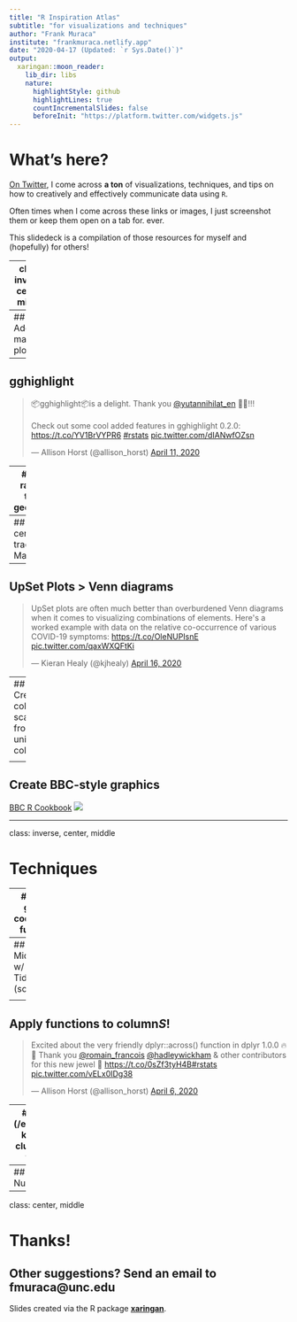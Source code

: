 ```yaml
---
title: "R Inspiration Atlas"
subtitle: "for visualizations and techniques"
author: "Frank Muraca"
institute: "frankmuraca.netlify.app"
date: "2020-04-17 (Updated: `r Sys.Date()`)"
output:
  xaringan::moon_reader:
    lib_dir: libs
    nature:
      highlightStyle: github
      highlightLines: true
      countIncrementalSlides: false
      beforeInit: "https://platform.twitter.com/widgets.js"
---
```

# What's here?

[On Twitter](https://twitter.com/search?q=%23Rstats&src=typed_query), I come across **a ton** of visualizations, techniques, and tips on how to creatively and effectively communicate data using `R`. 

Often times when I come across these links or images, I just screenshot them or keep them open on a tab for. ever. 

This slidedeck is a compilation of those resources for myself and (hopefully) for others! 


---
class: inverse, center, middle

# Visualizations

---
## Adding marginal plots
<blockquote class="twitter-tweet"><p lang="en" dir="ltr">Small pleasures today: learning to use <a href="https://twitter.com/hashtag/rstats?src=hash&amp;ref_src=twsrc%5Etfw">#rstats</a> cowplot to add marginal plots to my figures. Found this tutorial by <a href="https://twitter.com/lpreding?ref_src=twsrc%5Etfw">@lpreding</a> super helpful:<a href="https://t.co/1FVdoHisJd">https://t.co/1FVdoHisJd</a> <a href="https://t.co/5caeXZxG40">pic.twitter.com/5caeXZxG40</a></p>&mdash; Kaija Gahm (@kaija_bean) <a href="https://twitter.com/kaija_bean/status/1247568735004590082?ref_src=twsrc%5Etfw">April 7, 2020</a></blockquote> <script async src="https://platform.twitter.com/widgets.js" charset="utf-8"></script>

---
## gghighlight
<blockquote class="twitter-tweet"><p lang="en" dir="ltr">📦gghighlight📦is a delight. Thank you <a href="https://twitter.com/yutannihilat_en?ref_src=twsrc%5Etfw">@yutannihilat_en</a> 🥳🎉!!! <br><br>Check out some cool added features in gghighlight 0.2.0: <a href="https://t.co/YV1BrVYPR6">https://t.co/YV1BrVYPR6</a> <a href="https://twitter.com/hashtag/rstats?src=hash&amp;ref_src=twsrc%5Etfw">#rstats</a> <a href="https://t.co/dIANwfOZsn">pic.twitter.com/dIANwfOZsn</a></p>&mdash; Allison Horst (@allison_horst) <a href="https://twitter.com/allison_horst/status/1248765119334498305?ref_src=twsrc%5Etfw">April 11, 2020</a></blockquote> <script async src="https://platform.twitter.com/widgets.js" charset="utf-8"></script>

---
## Show rank over time w/ geom_bump
<blockquote class="twitter-tweet"><p lang="en" dir="ltr">A new geom for ggplot, geom_bump shows rank over time. Check it out on github. <a href="https://twitter.com/hashtag/rstats?src=hash&amp;ref_src=twsrc%5Etfw">#rstats</a> <a href="https://twitter.com/hashtag/dataviz?src=hash&amp;ref_src=twsrc%5Etfw">#dataviz</a> <a href="https://t.co/mjJclPPoua">https://t.co/mjJclPPoua</a> <a href="https://t.co/U1jNAY0aX3">pic.twitter.com/U1jNAY0aX3</a></p>&mdash; David Sjöberg (@davsjob) <a href="https://twitter.com/davsjob/status/1231958958761484290?ref_src=twsrc%5Etfw">February 24, 2020</a></blockquote> <script async src="https://platform.twitter.com/widgets.js" charset="utf-8"></script>

---
## Exploring census tracts with Mapbox
<blockquote class="twitter-tweet"><p lang="en" dir="ltr">In the GitHub version of <a href="https://twitter.com/hashtag/rstats?src=hash&amp;ref_src=twsrc%5Etfw">#rstats</a> tidycensus, you can now grab ACS data + geometry for all 74,000 Census tracts in the US, explorable on a <a href="https://twitter.com/Mapbox?ref_src=twsrc%5Etfw">@Mapbox</a> map with mapdeck <a href="https://t.co/rCUP8QKv6m">https://t.co/rCUP8QKv6m</a> <a href="https://t.co/1wxESbaG7T">pic.twitter.com/1wxESbaG7T</a></p>&mdash; Kyle Walker (@kyle_e_walker) <a href="https://twitter.com/kyle_e_walker/status/1250879454848716800?ref_src=twsrc%5Etfw">April 16, 2020</a></blockquote> <script async src="https://platform.twitter.com/widgets.js" charset="utf-8"></script>

---
## UpSet Plots > Venn diagrams
<blockquote class="twitter-tweet"><p lang="en" dir="ltr">UpSet plots are often much better than overburdened Venn diagrams when it comes to visualizing combinations of elements. Here&#39;s a worked example with data on the relative co-occurrence of various COVID-19 symptoms: <a href="https://t.co/OleNUPIsnE">https://t.co/OleNUPIsnE</a> <a href="https://t.co/qaxWXQFtKi">pic.twitter.com/qaxWXQFtKi</a></p>&mdash; Kieran Healy (@kjhealy) <a href="https://twitter.com/kjhealy/status/1250887795096379394?ref_src=twsrc%5Etfw">April 16, 2020</a></blockquote> <script async src="https://platform.twitter.com/widgets.js" charset="utf-8"></script>

---
## Create color scale from unique color

<blockquote class="twitter-tweet"><p lang="en" dir="ltr">A little <a href="https://twitter.com/rstudio?ref_src=twsrc%5Etfw">@rstudio</a> add-in to create color scale from a unique color, because it&#39;s always fun to manipulate colors ! 🎨😁 <a href="https://twitter.com/hashtag/rstats?src=hash&amp;ref_src=twsrc%5Etfw">#rstats</a> <a href="https://twitter.com/hashtag/rshiny?src=hash&amp;ref_src=twsrc%5Etfw">#rshiny</a> <a href="https://t.co/CrnonoUiMm">https://t.co/CrnonoUiMm</a> <a href="https://t.co/0bo9g0UKNA">pic.twitter.com/0bo9g0UKNA</a></p>&mdash; dreamRs (@dreamRs_fr) <a href="https://twitter.com/dreamRs_fr/status/1250708416999436290?ref_src=twsrc%5Etfw">April 16, 2020</a></blockquote> <script async src="https://platform.twitter.com/widgets.js" charset="utf-8"></script>

---

## Create BBC-style graphics

[BBC R Cookbook](https://bbc.github.io/rcookbook/#how_to_create_bbc_style_graphics)
![](/slides/R-inspiration_files/download.png)



---

class: inverse, center, middle

# Techniques


---
## Turn ggplot code into a function

<blockquote class="twitter-tweet"><p lang="en" dir="ltr">Every wanted to turn your <a href="https://twitter.com/hashtag/ggplot2?src=hash&amp;ref_src=twsrc%5Etfw">#ggplot2</a> code into a function? Learn how to do just that in this <a href="https://twitter.com/hashtag/blog?src=hash&amp;ref_src=twsrc%5Etfw">#blog</a> post of mine: <a href="https://t.co/iVJSiSLtC1">https://t.co/iVJSiSLtC1</a><a href="https://twitter.com/hashtag/rstats?src=hash&amp;ref_src=twsrc%5Etfw">#rstats</a> <a href="https://twitter.com/hashtag/dataviz?src=hash&amp;ref_src=twsrc%5Etfw">#dataviz</a> <a href="https://twitter.com/hashtag/programming?src=hash&amp;ref_src=twsrc%5Etfw">#programming</a> <a href="https://t.co/ApXdWSQkSH">pic.twitter.com/ApXdWSQkSH</a></p>&mdash; Thomas Neitmann (@thomas_neitmann) <a href="https://twitter.com/thomas_neitmann/status/1251887493860995079?ref_src=twsrc%5Etfw">April 19, 2020</a></blockquote> <script async src="https://platform.twitter.com/widgets.js" charset="utf-8"></script>


---
## Census Microdata w/ Tidycensus (soon)

<blockquote class="twitter-tweet"><p lang="en" dir="ltr">It&#39;s not ready for use yet, but <a href="https://twitter.com/uscensusbureau?ref_src=twsrc%5Etfw">@uscensusbureau</a> microdata access is coming to <a href="https://twitter.com/hashtag/rstats?src=hash&amp;ref_src=twsrc%5Etfw">#rstats</a> tidycensus in the near future... <a href="https://t.co/C2wgYXA9Pj">pic.twitter.com/C2wgYXA9Pj</a></p>&mdash; Kyle Walker (@kyle_e_walker) <a href="https://twitter.com/kyle_e_walker/status/1250883229466451974?ref_src=twsrc%5Etfw">April 16, 2020</a></blockquote> <script async src="https://platform.twitter.com/widgets.js" charset="utf-8"></script>



---
## Apply functions to column*S*!
<blockquote class="twitter-tweet"><p lang="en" dir="ltr">Excited about the very friendly dplyr::across() function in dplyr 1.0.0 🔥🤩 Thank you <a href="https://twitter.com/romain_francois?ref_src=twsrc%5Etfw">@romain_francois</a> <a href="https://twitter.com/hadleywickham?ref_src=twsrc%5Etfw">@hadleywickham</a> &amp; other contributors for this new jewel 💎 <a href="https://t.co/0sZf3tyH4B">https://t.co/0sZf3tyH4B</a><a href="https://twitter.com/hashtag/rstats?src=hash&amp;ref_src=twsrc%5Etfw">#rstats</a> <a href="https://t.co/vELx0IDg38">pic.twitter.com/vELx0IDg38</a></p>&mdash; Allison Horst (@allison_horst) <a href="https://twitter.com/allison_horst/status/1247188988672143360?ref_src=twsrc%5Etfw">April 6, 2020</a></blockquote> <script async src="https://platform.twitter.com/widgets.js" charset="utf-8"></script>

---
## Using (/explaining) k-means clustering - thread! 
<blockquote class="twitter-tweet"><p lang="en" dir="ltr">(caveat caveat caveat)<br><br>...some in progress drawings for k-means clustering with friendly fuzzy teaching assistants 👾👾👾 <a href="https://t.co/gFV7H7T284">pic.twitter.com/gFV7H7T284</a></p>&mdash; Allison Horst (@allison_horst) <a href="https://twitter.com/allison_horst/status/1250477975130140672?ref_src=twsrc%5Etfw">April 15, 2020</a></blockquote> <script async src="https://platform.twitter.com/widgets.js" charset="utf-8"></script>


---
## Rounding Numbers
<blockquote class="twitter-tweet"><p lang="en" dir="ltr">In the GitHub version of <a href="https://twitter.com/hashtag/rstats?src=hash&amp;ref_src=twsrc%5Etfw">#rstats</a> tidycensus, you can now grab ACS data + geometry for all 74,000 Census tracts in the US, explorable on a <a href="https://twitter.com/Mapbox?ref_src=twsrc%5Etfw">@Mapbox</a> map with mapdeck <a href="https://t.co/rCUP8QKv6m">https://t.co/rCUP8QKv6m</a> <a href="https://t.co/1wxESbaG7T">pic.twitter.com/1wxESbaG7T</a></p>&mdash; Kyle Walker (@kyle_e_walker) <a href="https://twitter.com/kyle_e_walker/status/1250879454848716800?ref_src=twsrc%5Etfw">April 16, 2020</a></blockquote> <script async src="https://platform.twitter.com/widgets.js" charset="utf-8"></script>

---

class: center, middle

# Thanks!

## Other suggestions? Send an email to fmuraca@unc.edu

Slides created via the R package [**xaringan**](https://github.com/yihui/xaringan).


